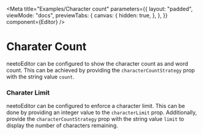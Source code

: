 
<Meta
  title="Examples/Character count"
  parameters={{
    layout: "padded",
    viewMode: "docs",
    previewTabs: {
      canvas: {
        hidden: true,
      },
    },
  }}
  component={Editor}
/>

# Charater Count

neetoEditor can be configured to show the character count as and word count.
This can be achieved by providing the `characterCountStrategy` prop with the
string value `count`.

<Canvas>
  <Story name="Character count and word count">
    <Editor characterCountStrategy="count" />
  </Story>
</Canvas>

### **Charater Limit**

neetoEditor can be configured to enforce a character limit. This can be done by
providing an integer value to the `characterLimit` prop. Additionally, provide
the `characterCountStrategy` prop with the string value `limit` to display the
number of characters remaining.

<Canvas>
  <Story name="Character limit">
    <Editor characterCountStrategy="limit" characterLimit={100} />
  </Story>
</Canvas>
